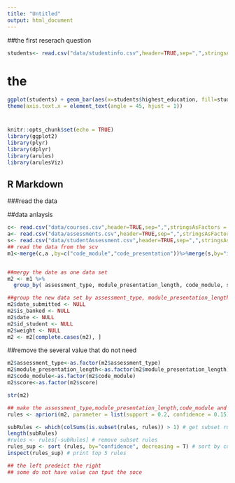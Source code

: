 ---
title: "Untitled"
output: html_document
---

##the first reserach question

```{r echo=TRUE, message=FALSE, warning=TRUE}
students<- read.csv("data/studentinfo.csv",header=TRUE,sep=",",stringsAsFactors = TRUE)
```
# the 
```{r echo=TRUE}
ggplot(students) + geom_bar(aes(x=students$highest_education, fill=students$highest_education)) + labs(title = "Students in each education lever per semester", fill = "Education", x="Modules", y="Amount of students") + facet_wrap(~ students$code_presentation)+
theme(axis.text.x = element_text(angle = 45, hjust = 1))
```

#

















```{r setup, include=FALSE }
knitr::opts_chunk$set(echo = TRUE)
library(ggplot2)
library(plyr)
library(dplyr)
library(arules)
library(arulesViz)
```

## R Markdown
###read the data

##data anlaysis 



```{r echo=TRUE}
c<- read.csv("data/courses.csv",header=TRUE,sep=",",stringsAsFactors = TRUE)
a<- read.csv("data/assessments.csv",header=TRUE,sep=",",stringsAsFactors = TRUE)
s<- read.csv("data/studentAssessment.csv",header=TRUE,sep=",",stringsAsFactors = TRUE)
## read the data from the scv
m1<-merge(c,a ,by=c("code_module","code_presentation"))%>%merge(s,by="id_assessment")


##mergy the date as one data set 
m2 <- m1 %>%
  group_by( assessment_type, module_presentation_length, code_module, score)

##group the new data set by assessment_type, module_presentation_length, code_module, score
m2$date_submitted <- NULL
m2$is_banked <- NULL
m2$date <- NULL
m2$id_student <- NULL
m2$weight <- NULL
m2 <- m2[complete.cases(m2), ]
```
##remove the several value that do not need 
```{r echo=TRUE}
m2$assessment_type<-as.factor(m2$assessment_type)
m2$module_presentation_length<-as.factor(m2$module_presentation_length)
m2$code_module<-as.factor(m2$code_module)
m2$score<-as.factor(m2$score)
```


```{r echo=TRUE}
str(m2)
```

```{r echo=TRUE}
## make the assessment_type,module_presentation_length,code_module and score to the factory of the dataset 
rules <- apriori(m2, parameter = list(support = 0.2, confidence = 0.15))

subRules <- which(colSums(is.subset(rules, rules)) > 1) # get subset rules in a vector
length(subRules)
#rules <- rules[-subRules] # remove subset rules
rules_sup <- sort (rules, by="confidence", decreasing = T) # sort by confidence ,and 
inspect(rules_sup) # print top 5 rules

## the left predeict the right
## some do not have value can tput the soce 

```









